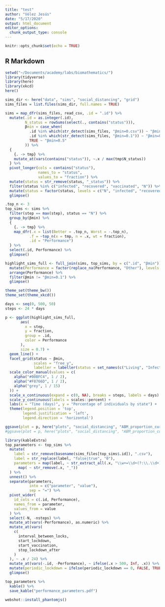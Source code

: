 ```yaml
---
title: "test"
author: "Vélez Jesús"
date: "5/17/2020"
output: html_document
editor_options: 
  chunk_output_type: console
---
```


```r
knitr::opts_chunk$set(echo = TRUE)
```

## R Markdown

```r
setwd("~/Documents/academy/labs/biomathematics/")
library(tidyverse)
library(here)
library(xkcd)
here()
```
```r
sims_dir <- here("data", "sims", "social_distancing", "grid")
sims_files = list.files(sims_dir, full.names = TRUE)
```

```r
sims = map_dfr(sims_files, read_csv, .id = ".id") %>%
  mutate(.id = as.integer(.id),
         N_status = rowSums(select(., contains("status"))),
         βmin = case_when(
           .id %in% which(str_detect(sims_files, "βmin=0.csv")) ~ "βmin=0.0",
           .id %in% which(str_detect(sims_files, "βmin=0.1")) ~ "βmin=0.1",
           TRUE ~ "βmin=0.5"
         )) %>%
  {
    {. -> tmp} %>%
    mutate_at(vars(contains("status")), ~.x / max(tmp$N_status))
  } %>%
  pivot_longer(cols = contains("status"),
               names_to = "status",
               values_to = "fraction") %>%
  mutate(status = str_remove(status, "_status")) %>%
  filter(status %in% c("infected", "recovered", "vaccinated", "N")) %>%
  mutate(status = factor(status, levels = c("N", "infected", "recovered", "vaccinated"))) %>%
  glimpse()
```

```r
.top_n <- 3
top_sims <- sims %>%
  filter(step == max(step), status == "N") %>%
  group_by(βmin) %>%
  {
    {. -> tmp} %>%
    map_dfr(.x = list(Better = .top_n, Worst = -.top_n),
           .f = ~top_n(x = tmp, n = .x, wt = fraction),
           .id = "Performance")
  } %>%
  select(.id, Performance) %>%
  glimpse()
```

```r
highlight_sims_full <- full_join(sims, top_sims, by = c(".id", "βmin")) %>%
  mutate(Performance = factor(replace_na(Performance, "Other"), levels = c("Better", "Worst", "Other"))) %>%
  arrange(Performance) %>%
  filter(βmin != "βmin=0.1") %>%
  glimpse()
```

```r
theme_set(theme_bw())
theme_set(theme_xkcd())
```

```r
days <- seq(0, 500, 50)
steps <- 24 * days

p <- ggplot(highlight_sims_full,
       aes(
         x = step,
         y = fraction,
         group = .id,
         color = Performance
       ),
       size = 0.7) +
  geom_line() +
  facet_grid(status ~ βmin,
             scales = "free_y",
             labeller = labeller(status = set_names(c("Living", "Infected", "Recovered", "Vaccinated"), c("N", "infected", "recovered", "vaccinated")))) +
  scale_color_manual(values = c(
    alpha("#00BFC4", 1 / 2),
    alpha("#F8766D", 1 / 2),
    alpha("grey", 1 / 15)
  )) +
  scale_x_continuous(expand = c(0, NA), breaks = steps, labels = days) +
  scale_y_continuous(labels = scales::percent) +
  labs(x = "Time (days)", y = "Percentage of individuals by state") +
  theme(legend.position = 'top', 
        legend.justification = 'left',
        legend.direction = 'horizontal') 

ggsave(plot = p, here("plots", "social_distancing", "ABM_proportion_curves_betas.jpg"))
#ggsave(plot = p, here("plots", "social_distancing", "ABM_proportion_curves_1.pdf"))
```

```r
library(kableExtra)
top_parameters <- top_sims %>%
  mutate(
    label = str_remove(basename(sims_files[top_sims$.id]), ".csv"),
    label = str_replace(label, "false|true", "0"),
    parameters = map(label, ~ str_extract_all(.x, "\\w+=\\d+(?:\\.\\d+)?")[[1]]) %>%
      map( ~ str_remove(.x, "_"))
  ) %>%
  unnest() %>%
  separate(parameters,
           into = c("parameter", "value"),
           sep = "=") %>%
  pivot_wider(
    id_cols = c(.id, Performance),
    names_from = parameter,
    values_from = value
  ) %>%
  select(-N, -nsteps) %>%
  mutate_at(vars(-Performance), as.numeric) %>%
  mutate_at(vars(
    c(
      interval_between_locks,
      start_lockdown,
      start_vaccination,
      stop_lockdown_after
    )
  ), ~ .x / 24) %>%
  mutate_at(vars(-.id, -Performance), ~ ifelse(.x > 500, Inf, .x)) %>%
  mutate(periodic_lockdown = ifelse(periodic_lockdown == 0, FALSE, TRUE)) %>%
  glimpse()

top_parameters %>%
  kable() %>%
  save_kable("performance_parameters.pdf")

webshot::install_phantomjs()
```



